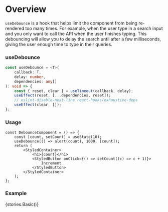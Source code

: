 
<Meta title="Hooks/Docs/useDebounce" component={DebounceComponent} />

# Overview

`useDebounce` is a hook that helps limit the component from being re-rendered too many times. For example, when the user type in a search input and you only want to call the API when the user finishes typing. This debouncing will allow you to delay the search until after a few milliseconds, giving the user enough time to type in their queries.

### useDebounce

```ts
const useDebounce = <T>(
    callback: T,
    delay: number,
    dependencies: any[]
): void => {
    const { reset, clear } = useTimeout(callback, delay);
    useEffect(reset, [...dependencies, reset]);
    // eslint-disable-next-line react-hooks/exhaustive-deps
    useEffect(clear, []);
};
```

### Usage

```tsx
const DebounceComponent = () => {
    const [count, setCount] = useState(10);
    useDebounce(() => alert(count), 1000, [count]);
    return (
        <StyledContainer>
            <h1>{count}</h1>
            <StyledButton onClick={() => setCount((c) => c + 1)}>
                Increment
            </StyledButton>
        </StyledContainer>
    );
};
```

### Example

<Preview>
    <Story name="useDebounce">{stories.Basic()}</Story>
</Preview>
